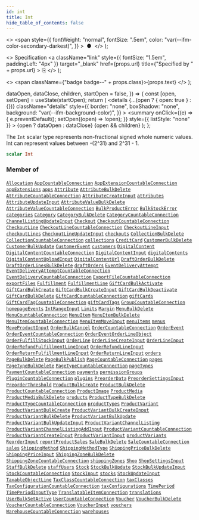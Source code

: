 ```yaml
---
id: int
title: Int
hide_table_of_contents: false
---
```


  <>
    <span
      style={{
        fontWeight: "normal",
        fontSize: ".5em",
        color: "var(--ifm-color-secondary-darkest)",
      }}
    >
      &nbsp;●&nbsp;
    </span>
  </>
);

  <>
    Specification
    <a
      className="link"
      style={{ fontSize: "1.5em", paddingLeft: "4px" }}
      target="\_blank"
      href={props.url}
      title={"Specified by " + props.url}
    >
      ⎘
    </a>
  </>
);

  <>
    <span className={"badge badge--" + props.class}>{props.text}</span>
  </>
);


  dataOpen,
  dataClose,
  children,
  startOpen = false,
}) => {
  const [open, setOpen] = useState(startOpen);
  return (
    <details
      {...(open ? { open: true } : {})}
      className="details"
      style={{
        border: "none",
        boxShadow: "none",
        background: "var(--ifm-background-color)",
      }}
    >
      <summary
        onClick={(e) => {
          e.preventDefault();
          setOpen((open) => !open);
        }}
        style={{ listStyle: "none" }}
      >
        {open ? dataOpen : dataClose}
      </summary>
      {open && children}
    </details>
  );
};

The `Int` scalar type represents non-fractional signed whole numeric values. Int can represent values between -(2^31) and 2^31 - 1.

```graphql
scalar Int
```

### Member of

[`Allocation`](../../../api-reference/products/objects/allocation) <Badge class="secondary" text="object"/><Bullet />[`AppCountableConnection`](../../../api-reference/apps/objects/app-countable-connection) <Badge class="secondary" text="object"/><Bullet />[`AppExtensionCountableConnection`](../../../api-reference/apps/objects/app-extension-countable-connection) <Badge class="secondary" text="object"/><Bullet />[`appExtensions`](../../../api-reference/apps/queries/app-extensions) <Badge class="secondary" text="query"/><Bullet />[`apps`](../../../api-reference/apps/queries/apps) <Badge class="secondary" text="query"/><Bullet />[`Attribute`](../../../api-reference/attributes/objects/attribute) <Badge class="secondary" text="object"/><Bullet />[`AttributeBulkDelete`](../../../api-reference/attributes/objects/attribute-bulk-delete) <Badge class="secondary" text="object"/><Bullet />[`AttributeCountableConnection`](../../../api-reference/attributes/objects/attribute-countable-connection) <Badge class="secondary" text="object"/><Bullet />[`AttributeCreateInput`](../../../api-reference/attributes/inputs/attribute-create-input) <Badge class="secondary" text="input"/><Bullet />[`attributes`](../../../api-reference/attributes/queries/attributes) <Badge class="secondary" text="query"/><Bullet />[`AttributeUpdateInput`](../../../api-reference/attributes/inputs/attribute-update-input) <Badge class="secondary" text="input"/><Bullet />[`AttributeValueBulkDelete`](../../../api-reference/attributes/objects/attribute-value-bulk-delete) <Badge class="secondary" text="object"/><Bullet />[`AttributeValueCountableConnection`](../../../api-reference/attributes/objects/attribute-value-countable-connection) <Badge class="secondary" text="object"/><Bullet />[`BulkProductError`](../../../api-reference/products/objects/bulk-product-error) <Badge class="secondary" text="object"/><Bullet />[`BulkStockError`](../../../api-reference/products/objects/bulk-stock-error) <Badge class="secondary" text="object"/><Bullet />[`categories`](../../../api-reference/products/queries/categories) <Badge class="secondary" text="query"/><Bullet />[`Category`](../../../api-reference/products/objects/category) <Badge class="secondary" text="object"/><Bullet />[`CategoryBulkDelete`](../../../api-reference/products/objects/category-bulk-delete) <Badge class="secondary" text="object"/><Bullet />[`CategoryCountableConnection`](../../../api-reference/miscellaneous/objects/category-countable-connection) <Badge class="secondary" text="object"/><Bullet />[`ChannelListingUpdateInput`](../../../api-reference/products/inputs/channel-listing-update-input) <Badge class="secondary" text="input"/><Bullet />[`Checkout`](../../../api-reference/checkout/objects/checkout) <Badge class="secondary" text="object"/><Bullet />[`CheckoutCountableConnection`](../../../api-reference/miscellaneous/objects/checkout-countable-connection) <Badge class="secondary" text="object"/><Bullet />[`CheckoutLine`](../../../api-reference/checkout/objects/checkout-line) <Badge class="secondary" text="object"/><Bullet />[`CheckoutLineCountableConnection`](../../../api-reference/miscellaneous/objects/checkout-line-countable-connection) <Badge class="secondary" text="object"/><Bullet />[`CheckoutLineInput`](../../../api-reference/checkout/inputs/checkout-line-input) <Badge class="secondary" text="input"/><Bullet />[`checkoutLines`](../../../api-reference/checkout/queries/checkout-lines) <Badge class="secondary" text="query"/><Bullet />[`CheckoutLineUpdateInput`](../../../api-reference/checkout/inputs/checkout-line-update-input) <Badge class="secondary" text="input"/><Bullet />[`checkouts`](../../../api-reference/checkout/queries/checkouts) <Badge class="secondary" text="query"/><Bullet />[`CollectionBulkDelete`](../../../api-reference/products/objects/collection-bulk-delete) <Badge class="secondary" text="object"/><Bullet />[`CollectionCountableConnection`](../../../api-reference/miscellaneous/objects/collection-countable-connection) <Badge class="secondary" text="object"/><Bullet />[`collections`](../../../api-reference/products/queries/collections) <Badge class="secondary" text="query"/><Bullet />[`CreditCard`](../../../api-reference/payments/objects/credit-card) <Badge class="secondary" text="object"/><Bullet />[`CustomerBulkDelete`](../../../api-reference/users/objects/customer-bulk-delete) <Badge class="secondary" text="object"/><Bullet />[`CustomerBulkUpdate`](../../../api-reference/users/objects/customer-bulk-update) <Badge class="secondary" text="object"/><Bullet />[`CustomerEvent`](../../../api-reference/users/objects/customer-event) <Badge class="secondary" text="object"/><Bullet />[`customers`](../../../api-reference/users/queries/customers) <Badge class="secondary" text="query"/><Bullet />[`DigitalContent`](../../../api-reference/miscellaneous/objects/digital-content) <Badge class="secondary" text="object"/><Bullet />[`DigitalContentCountableConnection`](../../../api-reference/miscellaneous/objects/digital-content-countable-connection) <Badge class="secondary" text="object"/><Bullet />[`DigitalContentInput`](../../../api-reference/products/inputs/digital-content-input) <Badge class="secondary" text="input"/><Bullet />[`digitalContents`](../../../api-reference/products/queries/digital-contents) <Badge class="secondary" text="query"/><Bullet />[`DigitalContentUploadInput`](../../../api-reference/products/inputs/digital-content-upload-input) <Badge class="secondary" text="input"/><Bullet />[`DigitalContentUrl`](../../../api-reference/miscellaneous/objects/digital-content-url) <Badge class="secondary" text="object"/><Bullet />[`DraftOrderBulkDelete`](../../../api-reference/orders/objects/draft-order-bulk-delete) <Badge class="secondary" text="object"/><Bullet />[`DraftOrderLinesBulkDelete`](../../../api-reference/orders/objects/draft-order-lines-bulk-delete) <Badge class="secondary" text="object"/><Bullet />[`draftOrders`](../../../api-reference/orders/queries/draft-orders) <Badge class="secondary" text="query"/><Bullet />[`EventDeliveryAttempt`](../../../api-reference/webhooks/objects/event-delivery-attempt) <Badge class="secondary" text="object"/><Bullet />[`EventDeliveryAttemptCountableConnection`](../../../api-reference/miscellaneous/objects/event-delivery-attempt-countable-connection) <Badge class="secondary" text="object"/><Bullet />[`EventDeliveryCountableConnection`](../../../api-reference/miscellaneous/objects/event-delivery-countable-connection) <Badge class="secondary" text="object"/><Bullet />[`ExportFileCountableConnection`](../../../api-reference/miscellaneous/objects/export-file-countable-connection) <Badge class="secondary" text="object"/><Bullet />[`exportFiles`](../../../api-reference/miscellaneous/queries/export-files) <Badge class="secondary" text="query"/><Bullet />[`Fulfillment`](../../../api-reference/orders/objects/fulfillment) <Badge class="secondary" text="object"/><Bullet />[`FulfillmentLine`](../../../api-reference/orders/objects/fulfillment-line) <Badge class="secondary" text="object"/><Bullet />[`GiftCardBulkActivate`](../../../api-reference/gift-cards/objects/gift-card-bulk-activate) <Badge class="secondary" text="object"/><Bullet />[`GiftCardBulkCreate`](../../../api-reference/gift-cards/objects/gift-card-bulk-create) <Badge class="secondary" text="object"/><Bullet />[`GiftCardBulkCreateInput`](../../../api-reference/gift-cards/inputs/gift-card-bulk-create-input) <Badge class="secondary" text="input"/><Bullet />[`GiftCardBulkDeactivate`](../../../api-reference/gift-cards/objects/gift-card-bulk-deactivate) <Badge class="secondary" text="object"/><Bullet />[`GiftCardBulkDelete`](../../../api-reference/gift-cards/objects/gift-card-bulk-delete) <Badge class="secondary" text="object"/><Bullet />[`GiftCardCountableConnection`](../../../api-reference/miscellaneous/objects/gift-card-countable-connection) <Badge class="secondary" text="object"/><Bullet />[`giftCards`](../../../api-reference/gift-cards/queries/gift-cards) <Badge class="secondary" text="query"/><Bullet />[`GiftCardTagCountableConnection`](../../../api-reference/miscellaneous/objects/gift-card-tag-countable-connection) <Badge class="secondary" text="object"/><Bullet />[`giftCardTags`](../../../api-reference/gift-cards/queries/gift-card-tags) <Badge class="secondary" text="query"/><Bullet />[`GroupCountableConnection`](../../../api-reference/users/objects/group-countable-connection) <Badge class="secondary" text="object"/><Bullet />[`homepageEvents`](../../../api-reference/miscellaneous/queries/homepage-events) <Badge class="secondary" text="query"/><Bullet />[`IntRangeInput`](../../../api-reference/miscellaneous/inputs/int-range-input) <Badge class="secondary" text="input"/><Bullet />[`Limits`](../../../api-reference/miscellaneous/objects/limits) <Badge class="secondary" text="object"/><Bullet />[`Margin`](../../../api-reference/products/objects/margin) <Badge class="secondary" text="object"/><Bullet />[`MenuBulkDelete`](../../../api-reference/miscellaneous/objects/menu-bulk-delete) <Badge class="secondary" text="object"/><Bullet />[`MenuCountableConnection`](../../../api-reference/miscellaneous/objects/menu-countable-connection) <Badge class="secondary" text="object"/><Bullet />[`MenuItem`](../../../api-reference/miscellaneous/objects/menu-item) <Badge class="secondary" text="object"/><Bullet />[`MenuItemBulkDelete`](../../../api-reference/miscellaneous/objects/menu-item-bulk-delete) <Badge class="secondary" text="object"/><Bullet />[`MenuItemCountableConnection`](../../../api-reference/miscellaneous/objects/menu-item-countable-connection) <Badge class="secondary" text="object"/><Bullet />[`MenuItemMoveInput`](../../../api-reference/miscellaneous/inputs/menu-item-move-input) <Badge class="secondary" text="input"/><Bullet />[`menuItems`](../../../api-reference/miscellaneous/queries/menu-items) <Badge class="secondary" text="query"/><Bullet />[`menus`](../../../api-reference/miscellaneous/queries/menus) <Badge class="secondary" text="query"/><Bullet />[`MoveProductInput`](../../../api-reference/products/inputs/move-product-input) <Badge class="secondary" text="input"/><Bullet />[`OrderBulkCancel`](../../../api-reference/orders/objects/order-bulk-cancel) <Badge class="secondary" text="object"/><Bullet />[`OrderCountableConnection`](../../../api-reference/miscellaneous/objects/order-countable-connection) <Badge class="secondary" text="object"/><Bullet />[`OrderEvent`](../../../api-reference/orders/objects/order-event) <Badge class="secondary" text="object"/><Bullet />[`OrderEventCountableConnection`](../../../api-reference/miscellaneous/objects/order-event-countable-connection) <Badge class="secondary" text="object"/><Bullet />[`OrderEventOrderLineObject`](../../../api-reference/orders/objects/order-event-order-line-object) <Badge class="secondary" text="object"/><Bullet />[`OrderFulfillStockInput`](../../../api-reference/orders/inputs/order-fulfill-stock-input) <Badge class="secondary" text="input"/><Bullet />[`OrderLine`](../../../api-reference/orders/objects/order-line) <Badge class="secondary" text="object"/><Bullet />[`OrderLineCreateInput`](../../../api-reference/orders/inputs/order-line-create-input) <Badge class="secondary" text="input"/><Bullet />[`OrderLineInput`](../../../api-reference/orders/inputs/order-line-input) <Badge class="secondary" text="input"/><Bullet />[`OrderRefundFulfillmentLineInput`](../../../api-reference/orders/inputs/order-refund-fulfillment-line-input) <Badge class="secondary" text="input"/><Bullet />[`OrderRefundLineInput`](../../../api-reference/orders/inputs/order-refund-line-input) <Badge class="secondary" text="input"/><Bullet />[`OrderReturnFulfillmentLineInput`](../../../api-reference/orders/inputs/order-return-fulfillment-line-input) <Badge class="secondary" text="input"/><Bullet />[`OrderReturnLineInput`](../../../api-reference/orders/inputs/order-return-line-input) <Badge class="secondary" text="input"/><Bullet />[`orders`](../../../api-reference/orders/queries/orders) <Badge class="secondary" text="query"/><Bullet />[`PageBulkDelete`](../../../api-reference/pages/objects/page-bulk-delete) <Badge class="secondary" text="object"/><Bullet />[`PageBulkPublish`](../../../api-reference/pages/objects/page-bulk-publish) <Badge class="secondary" text="object"/><Bullet />[`PageCountableConnection`](../../../api-reference/miscellaneous/objects/page-countable-connection) <Badge class="secondary" text="object"/><Bullet />[`pages`](../../../api-reference/pages/queries/pages) <Badge class="secondary" text="query"/><Bullet />[`PageTypeBulkDelete`](../../../api-reference/pages/objects/page-type-bulk-delete) <Badge class="secondary" text="object"/><Bullet />[`PageTypeCountableConnection`](../../../api-reference/miscellaneous/objects/page-type-countable-connection) <Badge class="secondary" text="object"/><Bullet />[`pageTypes`](../../../api-reference/pages/queries/page-types) <Badge class="secondary" text="query"/><Bullet />[`PaymentCountableConnection`](../../../api-reference/miscellaneous/objects/payment-countable-connection) <Badge class="secondary" text="object"/><Bullet />[`payments`](../../../api-reference/payments/queries/payments) <Badge class="secondary" text="query"/><Bullet />[`permissionGroups`](../../../api-reference/users/queries/permission-groups) <Badge class="secondary" text="query"/><Bullet />[`PluginCountableConnection`](../../../api-reference/miscellaneous/objects/plugin-countable-connection) <Badge class="secondary" text="object"/><Bullet />[`plugins`](../../../api-reference/miscellaneous/queries/plugins) <Badge class="secondary" text="query"/><Bullet />[`PreorderData`](../../../api-reference/products/objects/preorder-data) <Badge class="secondary" text="object"/><Bullet />[`PreorderSettingsInput`](../../../api-reference/products/inputs/preorder-settings-input) <Badge class="secondary" text="input"/><Bullet />[`PreorderThreshold`](../../../api-reference/products/objects/preorder-threshold) <Badge class="secondary" text="object"/><Bullet />[`ProductBulkCreate`](../../../api-reference/products/objects/product-bulk-create) <Badge class="secondary" text="object"/><Bullet />[`ProductBulkDelete`](../../../api-reference/products/objects/product-bulk-delete) <Badge class="secondary" text="object"/><Bullet />[`ProductCountableConnection`](../../../api-reference/miscellaneous/objects/product-countable-connection) <Badge class="secondary" text="object"/><Bullet />[`ProductImage`](../../../api-reference/products/objects/product-image) <Badge class="secondary" text="object"/><Bullet />[`ProductMedia`](../../../api-reference/products/objects/product-media) <Badge class="secondary" text="object"/><Bullet />[`ProductMediaBulkDelete`](../../../api-reference/products/objects/product-media-bulk-delete) <Badge class="secondary" text="object"/><Bullet />[`products`](../../../api-reference/products/queries/products) <Badge class="secondary" text="query"/><Bullet />[`ProductTypeBulkDelete`](../../../api-reference/products/objects/product-type-bulk-delete) <Badge class="secondary" text="object"/><Bullet />[`ProductTypeCountableConnection`](../../../api-reference/miscellaneous/objects/product-type-countable-connection) <Badge class="secondary" text="object"/><Bullet />[`productTypes`](../../../api-reference/products/queries/product-types) <Badge class="secondary" text="query"/><Bullet />[`ProductVariant`](../../../api-reference/products/objects/product-variant) <Badge class="secondary" text="object"/><Bullet />[`ProductVariantBulkCreate`](../../../api-reference/products/objects/product-variant-bulk-create) <Badge class="secondary" text="object"/><Bullet />[`ProductVariantBulkCreateInput`](../../../api-reference/products/inputs/product-variant-bulk-create-input) <Badge class="secondary" text="input"/><Bullet />[`ProductVariantBulkDelete`](../../../api-reference/products/objects/product-variant-bulk-delete) <Badge class="secondary" text="object"/><Bullet />[`ProductVariantBulkUpdate`](../../../api-reference/products/objects/product-variant-bulk-update) <Badge class="secondary" text="object"/><Bullet />[`ProductVariantBulkUpdateInput`](../../../api-reference/products/inputs/product-variant-bulk-update-input) <Badge class="secondary" text="input"/><Bullet />[`ProductVariantChannelListing`](../../../api-reference/products/objects/product-variant-channel-listing) <Badge class="secondary" text="object"/><Bullet />[`ProductVariantChannelListingAddInput`](../../../api-reference/products/inputs/product-variant-channel-listing-add-input) <Badge class="secondary" text="input"/><Bullet />[`ProductVariantCountableConnection`](../../../api-reference/miscellaneous/objects/product-variant-countable-connection) <Badge class="secondary" text="object"/><Bullet />[`ProductVariantCreateInput`](../../../api-reference/products/inputs/product-variant-create-input) <Badge class="secondary" text="input"/><Bullet />[`ProductVariantInput`](../../../api-reference/products/inputs/product-variant-input) <Badge class="secondary" text="input"/><Bullet />[`productVariants`](../../../api-reference/products/queries/product-variants) <Badge class="secondary" text="query"/><Bullet />[`ReorderInput`](../../../api-reference/miscellaneous/inputs/reorder-input) <Badge class="secondary" text="input"/><Bullet />[`reportProductSales`](../../../api-reference/products/queries/report-product-sales) <Badge class="secondary" text="query"/><Bullet />[`SaleBulkDelete`](../../../api-reference/discounts/objects/sale-bulk-delete) <Badge class="secondary" text="object"/><Bullet />[`SaleCountableConnection`](../../../api-reference/miscellaneous/objects/sale-countable-connection) <Badge class="secondary" text="object"/><Bullet />[`sales`](../../../api-reference/discounts/queries/sales) <Badge class="secondary" text="query"/><Bullet />[`ShippingMethod`](../../../api-reference/shipping/objects/shipping-method) <Badge class="secondary" text="object"/><Bullet />[`ShippingMethodType`](../../../api-reference/shipping/objects/shipping-method-type) <Badge class="secondary" text="object"/><Bullet />[`ShippingPriceBulkDelete`](../../../api-reference/shipping/objects/shipping-price-bulk-delete) <Badge class="secondary" text="object"/><Bullet />[`ShippingPriceInput`](../../../api-reference/shipping/inputs/shipping-price-input) <Badge class="secondary" text="input"/><Bullet />[`ShippingZoneBulkDelete`](../../../api-reference/shipping/objects/shipping-zone-bulk-delete) <Badge class="secondary" text="object"/><Bullet />[`ShippingZoneCountableConnection`](../../../api-reference/miscellaneous/objects/shipping-zone-countable-connection) <Badge class="secondary" text="object"/><Bullet />[`shippingZones`](../../../api-reference/shipping/queries/shipping-zones) <Badge class="secondary" text="query"/><Bullet />[`Shop`](../../../api-reference/miscellaneous/objects/shop) <Badge class="secondary" text="object"/><Bullet />[`ShopSettingsInput`](../../../api-reference/miscellaneous/inputs/shop-settings-input) <Badge class="secondary" text="input"/><Bullet />[`StaffBulkDelete`](../../../api-reference/users/objects/staff-bulk-delete) <Badge class="secondary" text="object"/><Bullet />[`staffUsers`](../../../api-reference/users/queries/staff-users) <Badge class="secondary" text="query"/><Bullet />[`Stock`](../../../api-reference/products/objects/stock) <Badge class="secondary" text="object"/><Bullet />[`StockBulkUpdate`](../../../api-reference/products/objects/stock-bulk-update) <Badge class="secondary" text="object"/><Bullet />[`StockBulkUpdateInput`](../../../api-reference/products/inputs/stock-bulk-update-input) <Badge class="secondary" text="input"/><Bullet />[`StockCountableConnection`](../../../api-reference/products/objects/stock-countable-connection) <Badge class="secondary" text="object"/><Bullet />[`StockInput`](../../../api-reference/products/inputs/stock-input) <Badge class="secondary" text="input"/><Bullet />[`stocks`](../../../api-reference/products/queries/stocks) <Badge class="secondary" text="query"/><Bullet />[`StockUpdateInput`](../../../api-reference/products/inputs/stock-update-input) <Badge class="secondary" text="input"/><Bullet />[`TaxableObjectLine`](../../../api-reference/taxes/objects/taxable-object-line) <Badge class="secondary" text="object"/><Bullet />[`TaxClassCountableConnection`](../../../api-reference/taxes/objects/tax-class-countable-connection) <Badge class="secondary" text="object"/><Bullet />[`taxClasses`](../../../api-reference/taxes/queries/tax-classes) <Badge class="secondary" text="query"/><Bullet />[`TaxConfigurationCountableConnection`](../../../api-reference/taxes/objects/tax-configuration-countable-connection) <Badge class="secondary" text="object"/><Bullet />[`taxConfigurations`](../../../api-reference/taxes/queries/tax-configurations) <Badge class="secondary" text="query"/><Bullet />[`TimePeriod`](../../../api-reference/miscellaneous/objects/time-period) <Badge class="secondary" text="object"/><Bullet />[`TimePeriodInputType`](../../../api-reference/miscellaneous/inputs/time-period-input-type) <Badge class="secondary" text="input"/><Bullet />[`TranslatableItemConnection`](../../../api-reference/miscellaneous/objects/translatable-item-connection) <Badge class="secondary" text="object"/><Bullet />[`translations`](../../../api-reference/miscellaneous/queries/translations) <Badge class="secondary" text="query"/><Bullet />[`UserBulkSetActive`](../../../api-reference/users/objects/user-bulk-set-active) <Badge class="secondary" text="object"/><Bullet />[`UserCountableConnection`](../../../api-reference/users/objects/user-countable-connection) <Badge class="secondary" text="object"/><Bullet />[`Voucher`](../../../api-reference/discounts/objects/voucher) <Badge class="secondary" text="object"/><Bullet />[`VoucherBulkDelete`](../../../api-reference/discounts/objects/voucher-bulk-delete) <Badge class="secondary" text="object"/><Bullet />[`VoucherCountableConnection`](../../../api-reference/miscellaneous/objects/voucher-countable-connection) <Badge class="secondary" text="object"/><Bullet />[`VoucherInput`](../../../api-reference/discounts/inputs/voucher-input) <Badge class="secondary" text="input"/><Bullet />[`vouchers`](../../../api-reference/discounts/queries/vouchers) <Badge class="secondary" text="query"/><Bullet />[`WarehouseCountableConnection`](../../../api-reference/products/objects/warehouse-countable-connection) <Badge class="secondary" text="object"/><Bullet />[`warehouses`](../../../api-reference/products/queries/warehouses) <Badge class="secondary" text="query"/>
